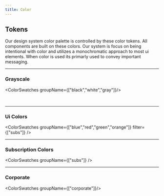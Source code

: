 ```yaml
---
title: Color
---
```



## Tokens
Our design system color palette is controlled by these color tokens. 
All components are built on these colors. Our system is focus on being intentional 
with color and utilizes a monochromatic approach to most ui elements. 
When color is used its primarly used to convey important messaging.

---
### Grayscale
<ColorSwatches groupName={["black","white","gray"]}/>

<br/>

---
### Ui Colors
<ColorSwatches groupName={["blue","red","green","orange"]} filter={["subs"]} />
<br/>

---
### Subscription Colors
<ColorSwatches groupName={["subs"]} />
<br/>

---
### Corporate
<ColorSwatches groupName={["corporate"]}/>